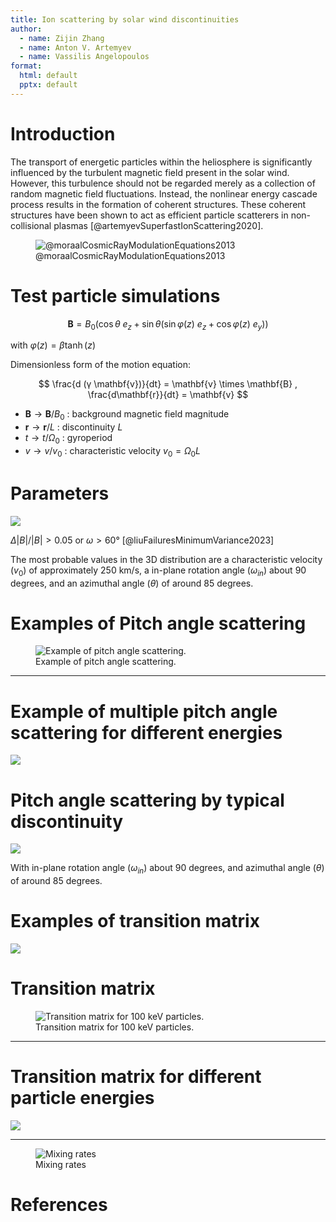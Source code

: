 ```yaml
---
title: Ion scattering by solar wind discontinuities
author:
  - name: Zijin Zhang
  - name: Anton V. Artemyev
  - name: Vassilis Angelopoulos
format:
  html: default
  pptx: default
---
```


# Introduction

The transport of energetic particles within the heliosphere is significantly influenced by the turbulent magnetic field present in the solar wind. However, this turbulence should not be regarded merely as a collection of random magnetic field fluctuations. Instead, the nonlinear energy cascade process results in the formation of coherent structures. These coherent structures have been shown to act as efficient particle scatterers in non-collisional plasmas [@artemyevSuperfastIonScattering2020]. 

![@moraalCosmicRayModulationEquations2013](./images/moraalCosmicRayModulationEquations2013-fig1.png)

# Test particle simulations

$$
\mathbf{B} = B_0 (\cos θ \ e_z + \sin θ ( \sin φ(z) \ e_z + \cos φ (z) \ e_y))
$$

with $φ(z) = β \tanh(z)$

Dimensionless form of the motion equation:

$$
\frac{d (γ \mathbf{v})}{dt} = \mathbf{v} \times \mathbf{B} ,
\frac{d\mathbf{r}}{dt} = \mathbf{v}
$$

- $\mathbf{B} \rightarrow \mathbf{B} / B_0$ : background magnetic field magnitude
- $\mathbf{r} \rightarrow \mathbf{r} / L$ : discontinuity $L$
- $t \rightarrow t/Ω_0$ : gyroperiod
- $v \rightarrow v/v_0$ : characteristic velocity $v_0 = Ω_0 L$

# Parameters

![](../figures/wind_hist3d.png)

$Δ|B|/|B| > 0.05$ or $ω > 60°$ [@liuFailuresMinimumVariance2023]

The most probable values in the 3D distribution are a characteristic velocity ($v_0$) of approximately 250 km/s, a in-plane rotation angle ($ω_{in}$) about 90 degrees, and an azimuthal angle ($θ$) of around 85 degrees.

# Examples of Pitch angle scattering

![Example of pitch angle scattering.](../figures/example_tp.png)

---

# Example of multiple pitch angle scattering for different energies

![](../figures/pa_jump_history.png)

# Pitch angle scattering by typical discontinuity

![](../figures/pa_layout=v_β=47.5_θ=85.png)

With in-plane rotation angle ($ω_{in}$) about 90 degrees, and azimuthal angle ($θ$) of around 85 degrees.

# Examples of transition matrix

![](../figures/tm/example.png)

# Transition matrix

![Transition matrix for 100 keV particles.](../figures/tm/tm_stats_100keV.png)

---

# Transition matrix for different particle energies

![](../figures/tm_stats_vPs.png)

---

![Mixing rates](../figures/mixing_rate.png)

# References